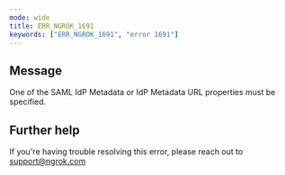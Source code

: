 ```yaml
---
mode: wide
title: ERR_NGROK_1691
keywords: ["ERR_NGROK_1691", "error 1691"]
---
```


## Message

One of the SAML IdP Metadata or IdP Metadata URL properties must be specified.

## Further help

If you're having trouble resolving this error, please reach out to [support@ngrok.com](mailto:support@ngrok.com?subject=Help%20with%20ERR_NGROK_1691)
